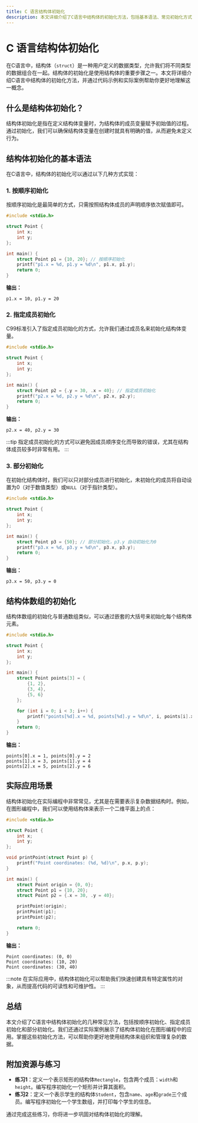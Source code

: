 ```yaml
---
title: C 语言结构体初始化
description: 本文详细介绍了C语言中结构体的初始化方法，包括基本语法、常见初始化方式以及实际应用场景，适合初学者学习。
---
```


# C 语言结构体初始化

在C语言中，结构体（`struct`）是一种用户定义的数据类型，允许我们将不同类型的数据组合在一起。结构体的初始化是使用结构体的重要步骤之一。本文将详细介绍C语言中结构体的初始化方法，并通过代码示例和实际案例帮助你更好地理解这一概念。

## 什么是结构体初始化？

结构体初始化是指在定义结构体变量时，为结构体的成员变量赋予初始值的过程。通过初始化，我们可以确保结构体变量在创建时就具有明确的值，从而避免未定义行为。

## 结构体初始化的基本语法

在C语言中，结构体的初始化可以通过以下几种方式实现：

### 1. 按顺序初始化

按顺序初始化是最简单的方式，只需按照结构体成员的声明顺序依次赋值即可。

```c
#include <stdio.h>

struct Point {
    int x;
    int y;
};

int main() {
    struct Point p1 = {10, 20}; // 按顺序初始化
    printf("p1.x = %d, p1.y = %d\n", p1.x, p1.y);
    return 0;
}
```

**输出：**
```
p1.x = 10, p1.y = 20
```

### 2. 指定成员初始化

C99标准引入了指定成员初始化的方式，允许我们通过成员名来初始化结构体变量。

```c
#include <stdio.h>

struct Point {
    int x;
    int y;
};

int main() {
    struct Point p2 = {.y = 30, .x = 40}; // 指定成员初始化
    printf("p2.x = %d, p2.y = %d\n", p2.x, p2.y);
    return 0;
}
```

**输出：**
```
p2.x = 40, p2.y = 30
```

:::tip
指定成员初始化的方式可以避免因成员顺序变化而导致的错误，尤其在结构体成员较多时非常有用。
:::

### 3. 部分初始化

在初始化结构体时，我们可以只对部分成员进行初始化，未初始化的成员将自动设置为0（对于数值类型）或`NULL`（对于指针类型）。

```c
#include <stdio.h>

struct Point {
    int x;
    int y;
};

int main() {
    struct Point p3 = {50}; // 部分初始化，p3.y 自动初始化为0
    printf("p3.x = %d, p3.y = %d\n", p3.x, p3.y);
    return 0;
}
```

**输出：**
```
p3.x = 50, p3.y = 0
```

## 结构体数组的初始化

结构体数组的初始化与普通数组类似，可以通过嵌套的大括号来初始化每个结构体元素。

```c
#include <stdio.h>

struct Point {
    int x;
    int y;
};

int main() {
    struct Point points[3] = {
        {1, 2},
        {3, 4},
        {5, 6}
    };

    for (int i = 0; i < 3; i++) {
        printf("points[%d].x = %d, points[%d].y = %d\n", i, points[i].x, i, points[i].y);
    }
    return 0;
}
```

**输出：**
```
points[0].x = 1, points[0].y = 2
points[1].x = 3, points[1].y = 4
points[2].x = 5, points[2].y = 6
```

## 实际应用场景

结构体初始化在实际编程中非常常见，尤其是在需要表示复杂数据结构时。例如，在图形编程中，我们可以使用结构体来表示一个二维平面上的点：

```c
#include <stdio.h>

struct Point {
    int x;
    int y;
};

void printPoint(struct Point p) {
    printf("Point coordinates: (%d, %d)\n", p.x, p.y);
}

int main() {
    struct Point origin = {0, 0};
    struct Point p1 = {10, 20};
    struct Point p2 = {.x = 30, .y = 40};

    printPoint(origin);
    printPoint(p1);
    printPoint(p2);

    return 0;
}
```

**输出：**
```
Point coordinates: (0, 0)
Point coordinates: (10, 20)
Point coordinates: (30, 40)
```

:::note
在实际应用中，结构体初始化可以帮助我们快速创建具有特定属性的对象，从而提高代码的可读性和可维护性。
:::

## 总结

本文介绍了C语言中结构体初始化的几种常见方法，包括按顺序初始化、指定成员初始化和部分初始化。我们还通过实际案例展示了结构体初始化在图形编程中的应用。掌握这些初始化方法，可以帮助你更好地使用结构体来组织和管理复杂的数据。

## 附加资源与练习

- **练习1**：定义一个表示矩形的结构体`Rectangle`，包含两个成员：`width`和`height`。编写程序初始化一个矩形并计算其面积。
- **练习2**：定义一个表示学生的结构体`Student`，包含`name`、`age`和`grade`三个成员。编写程序初始化一个学生数组，并打印每个学生的信息。

通过完成这些练习，你将进一步巩固对结构体初始化的理解。